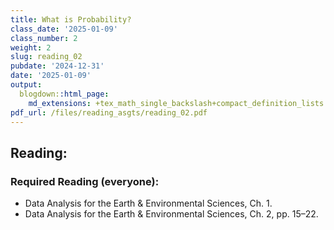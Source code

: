 ```yaml
---
title: What is Probability?
class_date: '2025-01-09'
class_number: 2
weight: 2
slug: reading_02
pubdate: '2024-12-31'
date: '2025-01-09'
output:
  blogdown::html_page:
    md_extensions: +tex_math_single_backslash+compact_definition_lists
pdf_url: /files/reading_asgts/reading_02.pdf
---
```

## Reading:

### Required Reading (everyone):

* Data Analysis for the Earth & Environmental Sciences, Ch. 1.
* Data Analysis for the Earth & Environmental Sciences, Ch. 2, pp. 15--22.

